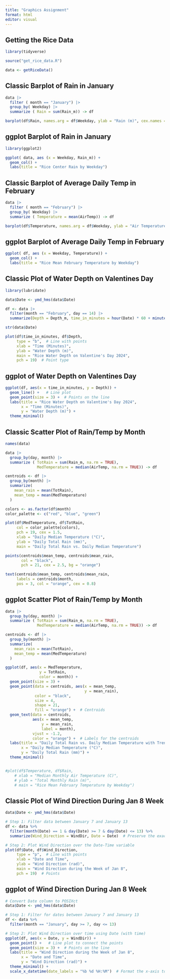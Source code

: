 ```yaml
---
title: "Graphics Assignment"
format: html
editor: visual
---
```


## Getting the Rice Data

```r

library(tidyverse)

source("get_rice_data.R")

data <- getRiceData()

```

## Classic Barplot of Rain in January 
```r
data |> 
  filter ( month == "January") |>
  group_by( Weekday) |>
  summarize ( Rain = sum(Rain_m)) -> df

barplot(df$Rain, names.arg = df$Weekday, ylab = "Rain (m)", cex.names = 0.5, xlab = "Weekday", main = "Rice Center Rain by Weekday in January")

```

## ggplot Barplot of Rain in January

```r
library(ggplot2)

ggplot( data, aes (x = Weekday, Rain_m)) +
  geom_col() +
  labs(title = "Rice Center Rain by Weekday")

```

## Classic Barplot of Average Daily Temp in February

```r


data |> 
  filter ( month == "February") |>
  group_by( Weekday) |>
  summarize ( Temperature = mean(AirTemp)) -> df

barplot(df$Temperature, names.arg = df$Weekday, ylab = "Air Temperature (C)", cex.names = 0.5, xlab = "Weekday", main = "Rice Mean February Temperature by Weekday")


```

## ggplot Barplot of Average Daily Temp in February

```r


ggplot( df, aes (x = Weekday, Temperature)) +
  geom_col() +
  labs(title = "Rice Mean February Temperature by Weekday")


```

## Classic Plot of Water Depth on Valentines Day

```r
library(lubridate)

data$Date <- ymd_hms(data$Date)

df <- data |>
  filter(month == "February", day == 14) |>
  summarize(Depth = Depth_m, time_in_minutes = hour(Date) * 60 + minute(Date))

str(data$Date)

plot(df$time_in_minutes, df$Depth, 
     type = "b",  # Line with points
     xlab = "Time (Minutes)",
     ylab = "Water Depth (m)",
     main = "Rice Water Depth on Valentine's Day 2024",
     pch = 19)  # Point type


```



## ggplot of Water Depth on Valentines Day

```r

ggplot(df, aes(x = time_in_minutes, y = Depth)) +
  geom_line() +   # Line plot
  geom_point(size = 3) +  # Points on the line
  labs(title = "Rice Water Depth on Valentine's Day 2024",
       x = "Time (Minutes)",
       y = "Water Depth (m)") +
  theme_minimal()

```

## Classic Scatter Plot of Rain/Temp by Month

```r

names(data)

data |>
  group_by(day, month) |>
  summarize ( TotRain = sum(Rain_m, na.rm = TRUE),
              MedTemperature = median(AirTemp, na.rm = TRUE)) -> df

centroids <- df |>
  group_by(month) |>
  summarize(
    mean_rain = mean(TotRain),
    mean_temp = mean(MedTemperature)
  )

colors <- as.factor(df$month)
color_palette <- c("red", "blue", "green")

plot(df$MedTemperature, df$TotRain, 
     col = color_palette[colors],
     pch = 19, cex = 1.5, 
     xlab = "Daily Median Temperature (°C)", 
     ylab = "Daily Total Rain (mm)",
     main = "Daily Total Rain vs. Daily Median Temperature")

points(centroids$mean_temp, centroids$mean_rain, 
       col = "black", 
       pch = 21, cex = 2.5, bg = "orange")

text(centroids$mean_temp, centroids$mean_rain, 
     labels = centroids$month, 
     pos = 3, col = "orange", cex = 0.8)

```

## ggplot Scatter Plot of Rain/Temp by Month

```r

data |>
  group_by(day, month) |>
  summarize ( TotRain = sum(Rain_m, na.rm = TRUE),
              MedTemperature = median(AirTemp, na.rm = TRUE)) -> df

centroids <- df |>
  group_by(month) |>
  summarize(
    mean_rain = mean(TotRain),
    mean_temp = mean(MedTemperature)
  )

ggplot(df, aes(x = MedTemperature, 
               y = TotRain, 
               color = month)) +
  geom_point(size = 3) +
  geom_point(data = centroids, aes(x = mean_temp, 
                                   y = mean_rain), 
             color = "black", 
             size = 4, 
             shape = 21, 
             fill = "orange") +  # Centroids
  geom_text(data = centroids, 
            aes(x = mean_temp, 
                y = mean_rain, 
                label = month), 
            vjust = -1.2, 
            color = "orange") +  # Labels for the centroids
  labs(title = "Daily Total Rain vs. Daily Median Temperature with Trend",
       x = "Daily Median Temperature (°C)",
       y = "Daily Total Rain (mm)") +
  theme_minimal()


#plot(df$Temperature, df$Rain, 
    # xlab = "Median Monthly Air Temperature (C)", 
    # ylab = "Total Monthly Rain (m)", 
    # main = "Rice Mean February Temperature by Weekday")

```

## Classic Plot of Wind Direction During Jan 8 Week

```r

data$Date <- ymd_hms(data$Date)

# Step 1: Filter data between January 7 and January 13
df <- data %>%
  filter(month(Date) == 1 & day(Date) >= 7 & day(Date) <= 13) %>%
  summarize(Wind_Direction = WindDir, Date = Date)  # Preserve the exact date and time for plotting

# Step 2: Plot Wind Direction over the Date-Time variable
plot(df$Date, df$Wind_Direction, 
     type = "p",  # Line with points
     xlab = "Date and Time", 
     ylab = "Wind Direction (rad)", 
     main = "Wind Direction during the Week of Jan 8",
     pch = 19)  # Points

```

## ggplot of Wind Direction During Jan 8 Week

```r
# Convert Date column to POSIXct
data$Date <- ymd_hms(data$Date)

# Step 1: Filter for dates between January 7 and January 13
df <- data %>%
  filter(month == "January", day >= 7, day <= 13)

# Step 2: Plot Wind Direction over time using Date (with time)
ggplot(df, aes(x = Date, y = WindDir)) +
  geom_point() +   # Line plot to connect the points
  geom_point(size = 3) +  # Points on the line
  labs(title = "Wind Direction during the Week of Jan 8",
       x = "Date and Time",
       y = "Wind Direction (rad)") +
  theme_minimal() +
  scale_x_datetime(date_labels = "%b %d %H:%M")  # Format the x-axis to show both date and time


```
